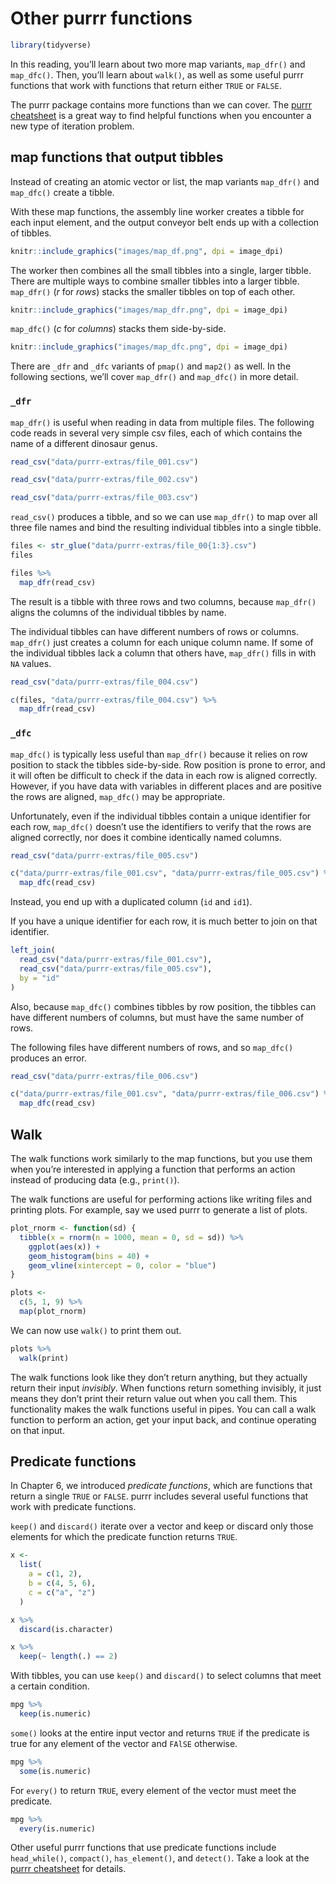# Other purrr functions

```r
library(tidyverse)
```

In this reading, you'll learn about two more map variants, `map_dfr()` and `map_dfc()`. Then, you'll learn about `walk()`, as well as some useful purrr functions that work with functions that return either `TRUE` or `FALSE`.

The purrr package contains more functions than we can cover. The [purrr cheatsheet](https://github.com/rstudio/cheatsheets/blob/master/purrr.pdf) is a great way to find helpful functions when you encounter a new type of iteration problem.

## map functions that output tibbles

Instead of creating an atomic vector or list, the map variants `map_dfr()` and `map_dfc()` create a tibble. 

With these map functions, the assembly line worker creates a tibble for each input element, and the output conveyor belt ends up with a collection of tibbles. 

```r
knitr::include_graphics("images/map_df.png", dpi = image_dpi)
```

The worker then combines all the small tibbles into a single, larger tibble. There are multiple ways to combine smaller tibbles into a larger tibble. `map_dfr()` (*r* for *rows*) stacks the smaller tibbles on top of each other. 

```r
knitr::include_graphics("images/map_dfr.png", dpi = image_dpi)
```

`map_dfc()` (*c* for *columns*) stacks them side-by-side.

```r
knitr::include_graphics("images/map_dfc.png", dpi = image_dpi)
```

There are `_dfr` and `_dfc` variants of `pmap()` and `map2()` as well. In the following sections, we'll cover `map_dfr()` and `map_dfc()` in more detail.

### `_dfr`

`map_dfr()` is useful when reading in data from multiple files. The following code reads in several very simple csv files, each of which contains the name of a different dinosaur genus.

```r
read_csv("data/purrr-extras/file_001.csv")

read_csv("data/purrr-extras/file_002.csv")

read_csv("data/purrr-extras/file_003.csv")
```

`read_csv()` produces a tibble, and so we can use `map_dfr()` to map over all three file names and bind the resulting individual tibbles into a single tibble.

```r
files <- str_glue("data/purrr-extras/file_00{1:3}.csv")
files

files %>% 
  map_dfr(read_csv)
```

The result is a tibble with three rows and two columns, because `map_dfr()` aligns the columns of the individual tibbles by name. 

The individual tibbles can have different numbers of rows or columns. `map_dfr()` just creates a column for each unique column name. If some of the individual tibbles lack a column that others have, `map_dfr()` fills in with `NA` values.

```r
read_csv("data/purrr-extras/file_004.csv")

c(files, "data/purrr-extras/file_004.csv") %>% 
  map_dfr(read_csv)
```

### `_dfc`

`map_dfc()` is typically less useful than `map_dfr()` because it relies on row position to stack the tibbles side-by-side. Row position is prone to error, and it will often be difficult to check if the data in each row is aligned correctly. However, if you have data with variables in different places and are positive the rows are aligned, `map_dfc()` may be appropriate.

Unfortunately, even if the individual tibbles contain a unique identifier for each row, `map_dfc()` doesn't use the identifiers to verify that the rows are aligned correctly, nor does it combine identically named columns.

```r
read_csv("data/purrr-extras/file_005.csv")

c("data/purrr-extras/file_001.csv", "data/purrr-extras/file_005.csv") %>% 
  map_dfc(read_csv)
```

Instead, you end up with a duplicated column (`id` and `id1`).

If you have a unique identifier for each row, it is much better to join on that identifier.

```r
left_join(
  read_csv("data/purrr-extras/file_001.csv"),
  read_csv("data/purrr-extras/file_005.csv"),
  by = "id"
)
```

Also, because `map_dfc()` combines tibbles by row position, the tibbles can have different numbers of columns, but must have the same number of rows.

The following files have different numbers of rows, and so `map_dfc()` produces an error.

```r
read_csv("data/purrr-extras/file_006.csv")

c("data/purrr-extras/file_001.csv", "data/purrr-extras/file_006.csv") %>% 
  map_dfc(read_csv)
```

## Walk

The walk functions work similarly to the map functions, but you use them when you're interested in applying a function that performs an action instead of producing data (e.g., `print()`). 

The walk functions are useful for performing actions like writing files and printing plots. For example, say we used purrr to generate a list of plots.

```r
plot_rnorm <- function(sd) {
  tibble(x = rnorm(n = 1000, mean = 0, sd = sd)) %>% 
    ggplot(aes(x)) +
    geom_histogram(bins = 40) +
    geom_vline(xintercept = 0, color = "blue")
}

plots <-
  c(5, 1, 9) %>% 
  map(plot_rnorm)
```

We can now use `walk()` to print them out.

```r
plots %>% 
  walk(print)
```

The walk functions look like they don't return anything, but they actually return their input *invisibly*. When functions return something invisibly, it just means they don't print their return value out when you call them. This functionality makes the walk functions useful in pipes. You can call a walk function to perform an action, get your input back, and continue operating on that input. 

## Predicate functions

In Chapter 6, we introduced _predicate functions_, which are functions that return a single `TRUE` or `FALSE`. purrr includes several useful functions that work with predicate functions. 

`keep()` and `discard()` iterate over a vector and keep or discard only those elements for which the predicate function returns `TRUE`. 

```r
x <-
  list(
    a = c(1, 2),
    b = c(4, 5, 6),
    c = c("a", "z")
  )

x %>% 
  discard(is.character)
```

```r
x %>% 
  keep(~ length(.) == 2)
```

With tibbles, you can use `keep()` and `discard()` to select columns that meet a certain condition.

```r
mpg %>% 
  keep(is.numeric)
```

`some()` looks at the entire input vector and returns `TRUE` if the predicate is true for any element of the vector and `FAlSE` otherwise.

```r
mpg %>% 
  some(is.numeric)
```

For `every()` to return `TRUE`, every element of the vector must meet the predicate.

```r
mpg %>% 
  every(is.numeric)
```

Other useful purrr functions that use predicate functions include `head_while()`, `compact()`, `has_element()`, and `detect()`. Take a look at the [purrr cheatsheet](https://github.com/rstudio/cheatsheets/blob/master/purrr.pdf) for details. 

